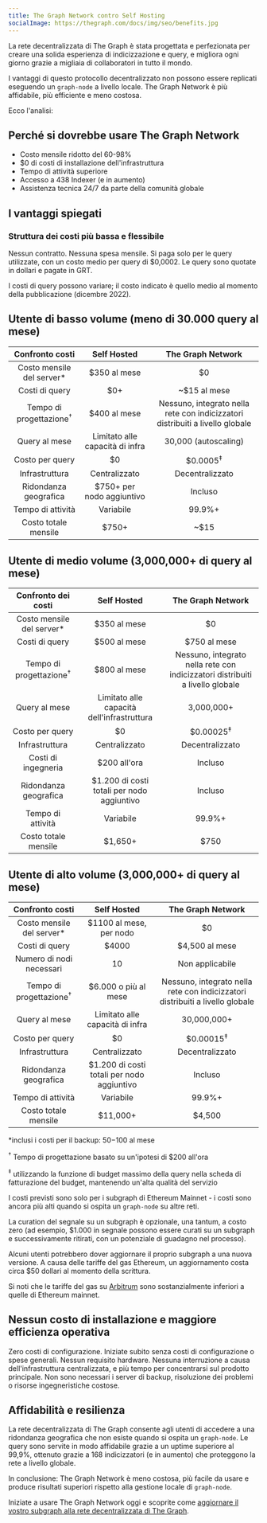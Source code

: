 ```yaml
---
title: The Graph Network contro Self Hosting
socialImage: https://thegraph.com/docs/img/seo/benefits.jpg
---
```


La rete decentralizzata di The Graph è stata progettata e perfezionata per creare una solida esperienza di indicizzazione e query, e migliora ogni giorno grazie a migliaia di collaboratori in tutto il mondo.

I vantaggi di questo protocollo decentralizzato non possono essere replicati eseguendo un `graph-node` a livello locale. The Graph Network è più affidabile, più efficiente e meno costosa.

Ecco l'analisi:

## Perché si dovrebbe usare The Graph Network

- Costo mensile ridotto del 60-98%
- $0 di costi di installazione dell'infrastruttura
- Tempo di attività superiore
- Accesso a 438 Indexer (e in aumento)
- Assistenza tecnica 24/7 da parte della comunità globale

## I vantaggi spiegati

### Struttura dei costi più bassa e flessibile

Nessun contratto. Nessuna spesa mensile. Si paga solo per le query utilizzate, con un costo medio per query di $0,0002. Le query sono quotate in dollari e pagate in GRT.

I costi di query possono variare; il costo indicato è quello medio al momento della pubblicazione (dicembre 2022).

## Utente di basso volume (meno di 30.000 query al mese)

|          Confronto costi           |               Self Hosted               |                               The Graph Network                               |
|:----------------------------------:|:---------------------------------------:|:-----------------------------------------------------------------------------:|
|    Costo mensile del server\*    |              $350 al mese               |                                      $0                                       |
|           Costi di query           |                   $0+                   |                                 ~$15 al mese                                  |
| Tempo di progettazione<sup>†</sup> |              $400 al mese               | Nessuno, integrato nella rete con indicizzatori distribuiti a livello globale |
|           Query al mese            |     Limitato alle capacità di infra     |                             30,000 (autoscaling)                              |
|          Costo per query           |                   $0                    |                              $0.0005<sup>‡</sup>                              |
|           Infrastruttura           |              Centralizzato              |                                Decentralizzato                                |
|       Ridondanza geografica        |        $750+ per nodo aggiuntivo        |                                    Incluso                                    |
|         Tempo di attività          |                Variabile                |                                    99.9%+                                     |
|        Costo totale mensile        | <span className="highlight-row" />$750+ |                                     ~$15                                      |

## Utente di medio volume (3,000,000+ di query al mese)

|        Confronto dei costi         |                Self Hosted                 |                               The Graph Network                               |
|:----------------------------------:|:------------------------------------------:|:-----------------------------------------------------------------------------:|
|    Costo mensile del server\*    |                $350 al mese                |                                      $0                                       |
|           Costi di query           |                $500 al mese                |                                 $750 al mese                                  |
| Tempo di progettazione<sup>†</sup> |                $800 al mese                | Nessuno, integrato nella rete con indicizzatori distribuiti a livello globale |
|           Query al mese            | Limitato alle capacità dell'infrastruttura |                                  3,000,000+                                   |
|          Costo per query           |                     $0                     |                             $0.00025<sup>‡</sup>                              |
|           Infrastruttura           |               Centralizzato                |                                Decentralizzato                                |
|        Costi di ingegneria         |                $200 all'ora                |                                    Incluso                                    |
|       Ridondanza geografica        | $1.200 di costi totali per nodo aggiuntivo |                                    Incluso                                    |
|         Tempo di attività          |                 Variabile                  |                                    99.9%+                                     |
|        Costo totale mensile        | <span className="highlight-row" /> $1,650+ |                                     $750                                      |

## Utente di alto volume (3,000,000+ di query al mese)

|          Confronto costi           |                 Self Hosted                 |                               The Graph Network                               |
|:----------------------------------:|:-------------------------------------------:|:-----------------------------------------------------------------------------:|
|    Costo mensile del server\*    |           $1100 al mese, per nodo           |                                      $0                                       |
|           Costi di query           |                    $4000                    |                                $4,500 al mese                                 |
|      Numero di nodi necessari      |                     10                      |                                Non applicabile                                |
| Tempo di progettazione<sup>†</sup> |            $6.000 o più al mese             | Nessuno, integrato nella rete con indicizzatori distribuiti a livello globale |
|           Query al mese            |       Limitato alle capacità di infra       |                                  30,000,000+                                  |
|          Costo per query           |                     $0                      |                             $0.00015<sup>‡</sup>                              |
|           Infrastruttura           |                Centralizzato                |                                Decentralizzato                                |
|       Ridondanza geografica        | $1.200 di costi totali per nodo aggiuntivo  |                                    Incluso                                    |
|         Tempo di attività          |                  Variabile                  |                                    99.9%+                                     |
|        Costo totale mensile        | <span className="highlight-row" /> $11,000+ |                                    $4,500                                     |

\*inclusi i costi per il backup: $50-$100 al mese

<sup>†</sup> Tempo di progettazione basato su un'ipotesi di $200 all'ora

<sup>‡</sup> utilizzando la funzione di budget massimo della query nella scheda di fatturazione del budget, mantenendo un'alta qualità del servizio

I costi previsti sono solo per i subgraph di Ethereum Mainnet - i costi sono ancora più alti quando si ospita un `graph-node` su altre reti.

La curation del segnale su un subgraph è opzionale, una tantum, a costo zero (ad esempio, $1.000 in segnale possono essere curati su un subgraph e successivamente ritirati, con un potenziale di guadagno nel processo).

Alcuni utenti potrebbero dover aggiornare il proprio subgraph a una nuova versione. A causa delle tariffe del gas Ethereum, un aggiornamento costa circa $50 dollari al momento della scrittura.

Si noti che le tariffe del gas su [Arbitrum](/arbitrum/arbitrum-faq) sono sostanzialmente inferiori a quelle di Ethereum mainnet.

## Nessun costo di installazione e maggiore efficienza operativa

Zero costi di configurazione. Iniziate subito senza costi di configurazione o spese generali. Nessun requisito hardware. Nessuna interruzione a causa dell'infrastruttura centralizzata, e più tempo per concentrarsi sul prodotto principale. Non sono necessari i server di backup, risoluzione dei problemi o risorse ingegneristiche costose.

## Affidabilità e resilienza

La rete decentralizzata di The Graph consente agli utenti di accedere a una ridondanza geografica che non esiste quando si ospita un `graph-node`. Le query sono servite in modo affidabile grazie a un uptime superiore al 99,9%, ottenuto grazie a 168 indicizzatori (e in aumento) che proteggono la rete a livello globale.

In conclusione: The Graph Network è meno costosa, più facile da usare e produce risultati superiori rispetto alla gestione locale di `graph-node`.

Iniziate a usare The Graph Network oggi e scoprite come [aggiornare il vostro subgraph alla rete decentralizzata di The Graph](/cookbook/upgrading-a-subgraph).
